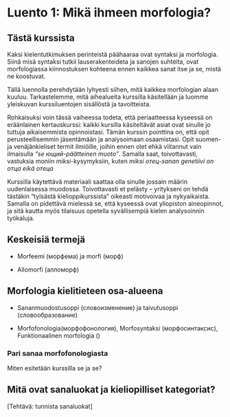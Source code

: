 Luento 1: Mikä ihmeen morfologia?
==================================


Tästä kurssista
---------------

Kaksi kielentutkimuksen perinteistä päähaaraa ovat syntaksi ja morfologia.
Siinä misä syntaksi tutkii lauserakenteideta ja sanojen suhteita, ovat
morfologiassa kiinnostuksen kohteena ennen kaikkea sanat itse ja se, mistä ne
koostuvat.

Tällä luennolla perehdytään lyhyesti siihen, mitä kaikkea morfologian alaan
kuuluu. Tarkastelemme, mitä aihealueita kurssilla käsitellään ja luomme
yleiskuvan kurssiluentojen sisällöstä ja tavoitteista.

Rohkaisuksi voin tässä vaiheessa todeta, että periaatteessa kyseessä on
eräänlainen kertauskurssi: kaikki kursilla käsiteltävät asiat ovat sinulle jo
tuttuja aikaisemmista opinnoistasi. Tämän kurssin pointtina on, että opit
perusteellisemmin jäsentämään ja analysoimaan osaamistasi. Opit suomen- ja
venäjänkieliset termit ilmiöille, joihin ennen olet ehkä viitannut vain
ilmaisulla *"se ющий-päätteinen muoto"*. Samalla saat, toivottavasti, vastuksia
moniin *miksi*-kysymyksiin, kuten *miksi отец-sanan genetiivi on отца eikä отеца*

Kurssilla käytettävä materiaali saattaa olla sinulle jossain määrin
uudenlaisessa muodossa. Toivottavasti et pelästy -- yritykseni on tehdä
tästäkin "tylsästä kielioppikurssista" oikeasti motivoivaa ja nykyaikaista.
Samalla on pidettävä mielessä se, että kyseessä ovat yliopiston aineopinnot, ja
sitä kautta myös tilaisuus opetella syvällisempiä kielen analysoinnin
työkaluja.

Keskeisiä termejä
-----------------------------------

- Morfeemi (морфема) ja  morfi (морф)

- Allomorfi (алломорф)


Morfologia kielitieteen osa-alueena
-----------------------------------

- Sananmuodostusoppi (словоизменение) ja taivutusoppi (словообразование)

- Morfofonologia(морфофонология), Morfosyntaksi (морфосинтаксис),
  Funktionaalinen morfologia ()

### Pari sanaa morfofonologiasta

Miten esitetään kurssilla se ja se?


Mitä ovat sanaluokat ja kieliopilliset kategoriat?
--------------------------------------------------

[Tehtävä: tunnista sanaluokat]
